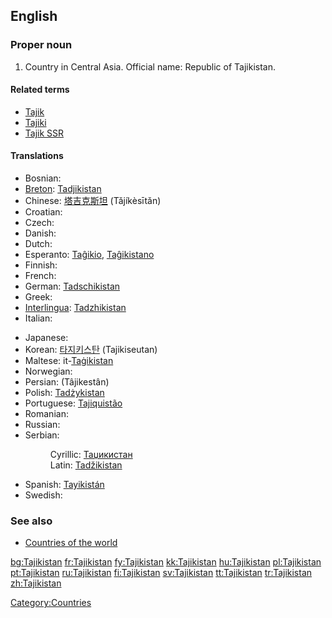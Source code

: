 ==English==
{{wikipedia}}

===Proper noun===
{{infl|en|proper noun}}

# Country in Central Asia. Official name: Republic of Tajikistan.

====Related terms====
* [[Tajik]]
* [[Tajiki]]
* [[Tajik SSR]]

====Translations====
{{top}}
* Bosnian: {{t-|bs|Tadžikistan|m}}
* [[Breton]]: [[Tadjikistan]]
* Chinese: [[塔吉克斯坦]] (Tǎjíkèsītǎn)
* Croatian: {{t-|hr|Tadžikistan|m}}
* Czech: {{t-|cs|Tádžikistán|m}}
* Danish: {{t-|da|Tadsjikistan}}
* Dutch: {{t+|nl|Tadzjikistan}}
* Esperanto: [[Taĝikio]], [[Taĝikistano]]
* Finnish: {{t+|fi|Tadžikistan}}
* French: {{t+|fr|Tadjikistan}}
* German: [[Tadschikistan]]
* Greek: {{t+|el|Τατζικιστάν|n|tr=Tatzikistán|sc=Grek}}
* [[Interlingua]]: [[Tadzhikistan]]
* Italian: {{t-|it|Tagikistan}}
{{mid}}
* Japanese: {{t+|ja|タジキスタン|tr=Tajikisutan|sc=Jpan}}
* Korean: [[타지키스탄]] (Tajikiseutan)
* Maltese: it-[[Taġikistan]]
* Norwegian: {{t-|no|Tadsjikistan}}
* Persian: {{fa-Arab|[[تاجیکستان]]}} (Tâjikestân)
* Polish: [[Tadżykistan]]
* Portuguese: [[Tajiquistão]]
* Romanian: {{t-|ro|Tadjikistan|n}}
* Russian: {{t+|ru|Таджикистан|m|tr=Tadžikistán|sc=Cyrl}}
* Serbian:
*: Cyrillic: [[Таџикистан]] {{m}}
*: Latin: [[Tadžikistan]] {{m}}
* Spanish: [[Tayikistán]]
* Swedish: {{t+|sv|Tadzjikistan}}
{{bottom}}

===See also===
* [[Appendix:Countries of the world|Countries of the world]]

[[Category:Countries]]

[[bg:Tajikistan]]
[[fr:Tajikistan]]
[[fy:Tajikistan]]
[[kk:Tajikistan]]
[[hu:Tajikistan]]
[[pl:Tajikistan]]
[[pt:Tajikistan]]
[[ru:Tajikistan]]
[[fi:Tajikistan]]
[[sv:Tajikistan]]
[[tt:Tajikistan]]
[[tr:Tajikistan]]
[[zh:Tajikistan]]